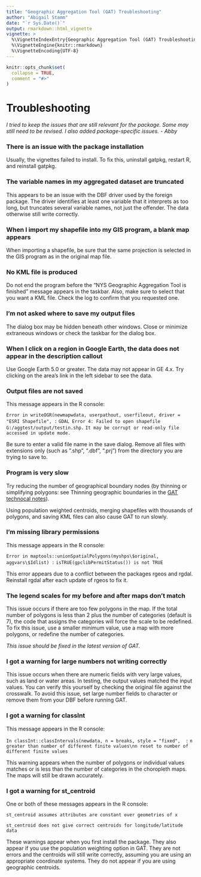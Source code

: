 ```yaml
---
title: "Geographic Aggregation Tool (GAT) Troubleshooting"
author: "Abigail Stamm"
date: "`r Sys.Date()`"
output: rmarkdown::html_vignette
vignette: >
  %\VignetteIndexEntry{Geographic Aggregation Tool (GAT) Troubleshooting}
  %\VignetteEngine{knitr::rmarkdown}
  %\VignetteEncoding{UTF-8}
---
```


```r
knitr::opts_chunk$set(
  collapse = TRUE,
  comment = "#>"
)
```
# Troubleshooting

*I tried to keep the issues that are still relevant for the package. Some may still need to be revised. I also added package-specific issues. - Abby*

### There is an issue with the package installation

Usually, the vignettes failed to install. To fix this, uninstall gatpkg, restart R, and reinstall gatpkg.

### The variable names in my aggregated dataset are truncated

This appears to be an issue with the DBF driver used by the foreign package. The driver identifies at least one variable that it interprets as too long, but truncates several variable names, not just the offender. The data otherwise still write correctly.

### When I import my shapefile into my GIS program, a blank map appears

When importing a shapefile, be sure that the same projection is selected in the GIS program as in the original map file.

### No KML file is produced

Do not end the program before the “NYS Geographic Aggregation Tool is finished” message appears in the taskbar. Also, make sure to select that you want a KML file. Check the log to confirm that you requested one.

### I'm not asked where to save my output files

The dialog box may be hidden beneath other windows. Close or minimize extraneous windows or check the taskbar for the dialog box.

### When I click on a region in Google Earth, the data does not appear in the description callout

Use Google Earth 5.0 or greater. The data may not appear in GE 4.x.  Try clicking on the area's link in the left sidebar to see the data.

### Output files are not saved 

This message appears in the R console: 

`Error in writeOGR(newmapwdata, userpathout, userfileout, driver = "ESRI Shapefile", :`
`GDAL Error 4: Failed to open shapefile G:/aggtest/output/testin.shp.` 
`It may be corrupt or read-only file accessed in update mode.`

Be sure to enter a valid file name in the save dialog. Remove all files with extensions only (such as ”.shp”, “.dbf”, “.prj”) from the directory you are trying to save to.

### Program is very slow

Try reducing the number of geographical boundary nodes (by thinning or simplifying polygons: see Thinning geographic boundaries in the [GAT technocal notes](../doc/gat_tech_notes.html)).

Using population weighted centroids, merging shapefiles with thousands of polygons, and saving KML files can also cause GAT to run slowly.

### I'm missing library permissions

This message appears in the R console: 

`Error in maptools::unionSpatialPolygons(myshps\$original, aggvars\$Idlist) :`
`isTRUE(gpclibPermitStatus()) is not TRUE`

This error appears due to a conflict between the packages rgeos and rgdal. Reinstall rgdal after each update of rgeos to fix it.

### The legend scales for my before and after maps don't match

This issue occurs if there are too few polygons in the map. If the total number of polygons is less than 2 plus the number of categories (default is 7), the code that assigns the categories will force the scale to be redefined. To fix this issue, use a smaller minimum value, use a map with more polygons, or redefine the number of categories.

*This issue should be fixed in the latest version of GAT.*

### I got a warning for large numbers not writing correctly

This issue occurs when there are numeric fields with very large values, such as land or water areas. In testing, the output values matched the input values. You can verify this yourself by checking the original file against the crosswalk. To avoid this issue, set large number fields to character or remove them from your DBF before running GAT.

### I got a warning for classInt

This message appears in the R console: 

`In classInt::classIntervals(newdata, n = breaks, style = "fixed",  :`
`n greater than number of different finite values\nn reset to number of different finite values`

This warning appears when the number of polygons or individual values matches or is less than the number of categories in the choropleth maps. The maps will still be drawn accurately.

### I got a warning for st_centroid

One or both of these messages appears in the R console: 

`st_centroid assumes attributes are constant over geometries of x`

`st_centroid does not give correct centroids for longitude/latitude data`

These warnings appear when you first install the package. They also appear if you use the population weighting option in GAT. They are not errors and the centroids will still write correctly, assuming you are using an appropriate coordinate systems. They do not appear if you are using geographic centroids.


